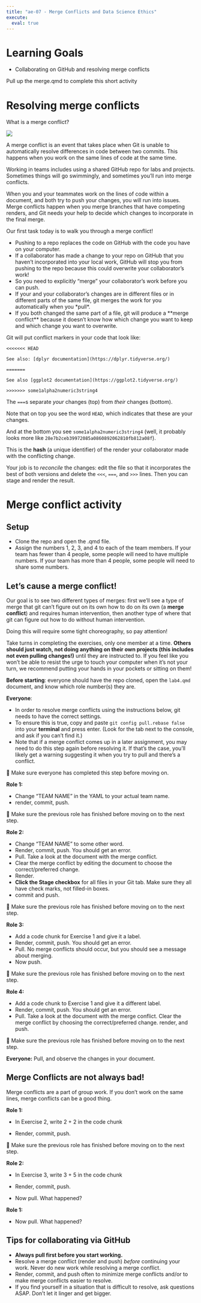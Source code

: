 ```yaml
---
title: "ae-07 - Merge Conflicts and Data Science Ethics"
execute:
  eval: true
---
```


# Learning Goals

-   Collaborating on GitHub and resolving merge conflicts

::: callout-important
Pull up the merge.qmd to complete this short activity
:::


# Resolving merge conflicts

What is a merge conflict? 

![](images/pull-push.jpg)

A merge conflict is an event that takes place when Git is unable to automatically resolve differences in code between two commits. This happens when you work on the same lines of code at the same time.

Working in teams includes using a shared GitHub repo for labs and projects. Sometimes things will go swimmingly, and sometimes you'll run into merge conflicts.

When you and your teammates work on the lines of code within a document, and both try to push your changes, you will run into issues. Merge conflicts happen when you merge branches that have competing renders, and Git needs your help to decide which changes to incorporate in the final merge.\

Our first task today is to walk you through a merge conflict!\

-   Pushing to a repo replaces the code on GitHub with the code you have on your computer.
-   If a collaborator has made a change to your repo on GitHub that you haven't incorporated into your local work, GitHub will stop you from pushing to the repo because this could overwrite your collaborator's work!
-   So you need to explicitly "merge" your collaborator's work before you can push.
-   If your and your collaborator's changes are in different files or in different parts of the same file, git merges the work for you automatically when you \*pull\*.
-   If you both changed the same part of a file, git will produce a \*\*merge conflict\*\* because it doesn't know how which change you want to keep and which change you want to overwrite.

Git will put conflict markers in your code that look like:

    <<<<<<< HEAD 

    See also: [dplyr documentation](https://dplyr.tidyverse.org/)   

    ======= 

    See also [ggplot2 documentation](https://ggplot2.tidyverse.org/)  

    >>>>>>> some1alpha2numeric3string4

The `===`s separate *your* changes (top) from *their* changes (bottom).

Note that on top you see the word `HEAD`, which indicates that these are your changes.

And at the bottom you see `some1alpha2numeric3string4` (well, it probably looks more like `28e7b2ceb39972085a0860892062810fb812a08f`).

This is the **hash** (a unique identifier) of the render your collaborator made with the conflicting change.

Your job is to *reconcile* the changes: edit the file so that it incorporates the best of both versions and delete the `<<<`, `===`, and `>>>` lines. Then you can stage and render the result.

# Merge conflict activity

## Setup

-   Clone the repo and open the .qmd file.
-   Assign the numbers 1, 2, 3, and 4 to each of the team members. If your team has fewer than 4 people, some people will need to have multiple numbers. If your team has more than 4 people, some people will need to share some numbers.

## Let's cause a merge conflict!

Our goal is to see two different types of merges: first we'll see a type of merge that git can't figure out on its own how to do on its own (a **merge conflict**) and requires human intervention, then another type of where that git can figure out how to do without human intervention.

Doing this will require some tight choreography, so pay attention!

Take turns in completing the exercises, only one member at a time. **Others should just watch, not doing anything on their own projects (this includes not even pulling changes!)** until they are instructed to. If you feel like you won't be able to resist the urge to touch your computer when it's not your turn, we recommend putting your hands in your pockets or sitting on them!

**Before starting**: everyone should have the repo cloned, open the `lab4.qmd` document, and know which role number(s) they are.

**Everyone**:

-   In order to resolve merge conflicts using the instructions below, git needs to have the correct settings.
-   To ensure this is true, copy and paste `git config pull.rebase false` into your **terminal** and press enter. (Look for the tab next to the console, and ask if you can't find it.)
-   Note that if a merge conflict comes up in a later assignment, you may need to do this step again before resolving it. If that's the case, you'll likely get a warning suggesting it when you try to pull and there's a conflict.

🛑 Make sure everyone has completed this step before moving on.

**Role 1:**

-   Change "TEAM NAME" in the YAML to your actual team name.
-   render, commit, push.

🛑 Make sure the previous role has finished before moving on to the next step.

**Role 2:**

-   Change "TEAM NAME" to some other word.
-   Render, commit, push. You should get an error.
-   Pull. Take a look at the document with the merge conflict.
-   Clear the merge conflict by editing the document to choose the correct/preferred change.
-   Render.
-   **Click the Stage checkbox** for all files in your Git tab. Make sure they all have check marks, not filled-in boxes.
-   commit and push.

🛑 Make sure the previous role has finished before moving on to the next step.

**Role 3:**

-   Add a code chunk for Exercise 1 and give it a label.
-   Render, commit, push. You should get an error.
-   Pull. No merge conflicts should occur, but you should see a message about merging.
-   Now push.

🛑 Make sure the previous role has finished before moving on to the next step.

**Role 4:**

-   Add a code chunk to Exercise 1 and give it a different label.
-   Render, commit, push. You should get an error.
-   Pull. Take a look at the document with the merge conflict. Clear the merge conflict by choosing the correct/preferred change. render, and push.

🛑 Make sure the previous role has finished before moving on to the next step.

**Everyone:** Pull, and observe the changes in your document.

## Merge Conflicts are not always bad! 

Merge conflicts are a part of group work. If you don't work on the same lines, merge conflicts can be a good thing. 

**Role 1:**

-   In Exercise 2, write 2 + 2 in the code chunk

-   Render, commit, push.

🛑 Make sure the previous role has finished before moving on to the next step.

**Role 2:**

-   In Exercise 3, write 3 + 5 in the code chunk

-   Render, commit, push.

-   Now pull. What happened? 

**Role 1:**

-   Now pull. What happened? 


## Tips for collaborating via GitHub

-   **Always pull first before you start working.**
-   Resolve a merge conflict (render and push) *before* continuing your work. Never do new work while resolving a merge conflict.
-   Render, commit, and push often to minimize merge conflicts and/or to make merge conflicts easier to resolve.
-   If you find yourself in a situation that is difficult to resolve, ask questions ASAP. Don't let it linger and get bigger.